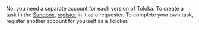 <Cut title="Is it possible to use the same account for the Sandbox and the public Toloka version?">

No, you need a separate account for each version of Toloka. To create a task in the [Sandbox](https://toloka.ai/en/docs/glossary#sandbox), [register](https://toloka.ai/en/docs/guide/concepts/access) in it as a requester. To complete your own task, register another account for yourself as a Toloker.

</Cut>